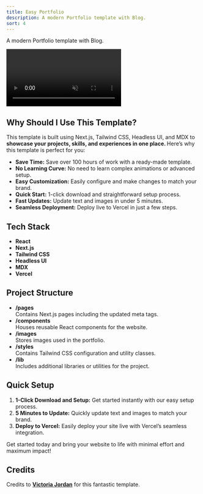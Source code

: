 ```yaml
---
title: Easy Portfolio
description: A modern Portfolio template with Blog.
sort: 4
---
```



<span class="text-lg leading-2">A modern Portfolio template with Blog.</span>

<div className="sm:w-1/2 p-0">
 <script dangerouslySetInnerHTML={{__html: `
    document.addEventListener('DOMContentLoaded', function() {
      var video = document.getElementById('ezTemplateVideo');
      if (window.innerWidth >= 1024) {
        video.autoplay = true;
        video.loop = true;
      }
    });
  `}}></script>
  <video controls muted className="rounded-lg" id="ezTemplateVideo">
    <source src="https://pub-0cd6f9d4131f4f79ac40219248ae64db.r2.dev/easy-portfolio.mp4" type="video/mp4" />
    Your browser does not support the video tag.
  </video>

  <InteractiveButtons 
    downloadLink="https://pub-0cd6f9d4131f4f79ac40219248ae64db.r2.dev/easy-portfolio.zip"
    previewLink="https://kathann.vercel.app/home"
  />
</div>

## Why Should I Use This Template?

This template is built using Next.js, Tailwind CSS, Headless UI, and MDX to <b>showcase your projects, skills, and experiences in one place. </b>Here’s why this template is perfect for you:

- **Save Time:** Save over 100 hours of work with a ready-made template.
- **No Learning Curve:** No need to learn complex animations or advanced setup.
- **Easy Customization:** Easily configure and make changes to match your brand.
- **Quick Start:** 1-click download and straightforward setup process.
- **Fast Updates:** Update text and images in under 5 minutes.
- **Seamless Deployment:** Deploy live to Vercel in just a few steps. 

## Tech Stack

- **React**
- **Next.js**
- **Tailwind CSS**
- **Headless UI**
- **MDX**
- **Vercel**

## Project Structure

- **/pages**  
  Contains Next.js pages including the updated meta tags.
- **/components**  
  Houses reusable React components for the website.
- **/images**  
  Stores images used in the portfolio.
- **/styles**  
  Contains Tailwind CSS configuration and utility classes.
- **/lib**  
  Includes additional libraries or utilities for the project.

## Quick Setup

1. **1-Click Download and Setup:** Get started instantly with our easy setup process.
2. **5 Minutes to Update:** Quickly update text and images to match your brand.
3. **Deploy to Vercel:** Easily deploy your site live with Vercel’s seamless integration.

Get started today and bring your website to life with minimal effort and maximum impact!

## Credits

Credits to <a href="https://www.linkedin.com/in/victoria-jordan01/"><b>Victoria Jordan</b></a> for this fantastic template.
